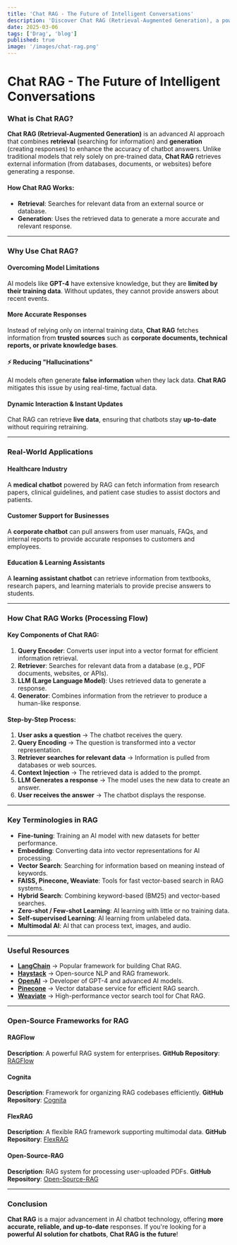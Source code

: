 ```yaml
---
title: 'Chat RAG - The Future of Intelligent Conversations'
description: 'Discover Chat RAG (Retrieval-Augmented Generation), a powerful AI method that combines retrieval and generation to enhance chatbot responses with real-time and accurate data.'
date: 2025-03-06
tags: ['Drag', 'blog']
published: true
image: '/images/chat-rag.png'
---
```


# Chat RAG - The Future of Intelligent Conversations

### What is Chat RAG?

**Chat RAG (Retrieval-Augmented Generation)** is an advanced AI approach that combines **retrieval**
(searching for information) and **generation** (creating responses) to enhance the accuracy of
chatbot answers. Unlike traditional models that rely solely on pre-trained data, **Chat RAG**
retrieves external information (from databases, documents, or websites) before generating a
response.

#### How Chat RAG Works:

- **Retrieval**: Searches for relevant data from an external source or database.
- **Generation**: Uses the retrieved data to generate a more accurate and relevant response.

---

### Why Use Chat RAG?

#### Overcoming Model Limitations

AI models like **GPT-4** have extensive knowledge, but they are **limited by their training data**.
Without updates, they cannot provide answers about recent events.

#### More Accurate Responses

Instead of relying only on internal training data, **Chat RAG** fetches information from **trusted
sources** such as **corporate documents, technical reports, or private knowledge bases**.

#### ⚡ Reducing "Hallucinations"

AI models often generate **false information** when they lack data. **Chat RAG** mitigates this
issue by using real-time, factual data.

#### Dynamic Interaction & Instant Updates

Chat RAG can retrieve **live data**, ensuring that chatbots stay **up-to-date** without requiring
retraining.

---

### Real-World Applications

#### **Healthcare Industry**

A **medical chatbot** powered by RAG can fetch information from research papers, clinical
guidelines, and patient case studies to assist doctors and patients.

#### **Customer Support for Businesses**

A **corporate chatbot** can pull answers from user manuals, FAQs, and internal reports to provide
accurate responses to customers and employees.

#### **Education & Learning Assistants**

A **learning assistant chatbot** can retrieve information from textbooks, research papers, and
learning materials to provide precise answers to students.

---

### How Chat RAG Works (Processing Flow)

#### Key Components of Chat RAG:

1. **Query Encoder**: Converts user input into a vector format for efficient information retrieval.
2. **Retriever**: Searches for relevant data from a database (e.g., PDF documents, websites, or
   APIs).
3. **LLM (Large Language Model)**: Uses retrieved data to generate a response.
4. **Generator**: Combines information from the retriever to produce a human-like response.

#### Step-by-Step Process:

1. **User asks a question** → The chatbot receives the query.
2. **Query Encoding** → The question is transformed into a vector representation.
3. **Retriever searches for relevant data** → Information is pulled from databases or web sources.
4. **Context Injection** → The retrieved data is added to the prompt.
5. **LLM Generates a response** → The model uses the new data to create an answer.
6. **User receives the answer** → The chatbot displays the response.

---

### Key Terminologies in RAG

- **Fine-tuning**: Training an AI model with new datasets for better performance.
- **Embedding**: Converting data into vector representations for AI processing.
- **Vector Search**: Searching for information based on meaning instead of keywords.
- **FAISS, Pinecone, Weaviate**: Tools for fast vector-based search in RAG systems.
- **Hybrid Search**: Combining keyword-based (BM25) and vector-based searches.
- **Zero-shot / Few-shot Learning**: AI learning with little or no training data.
- **Self-supervised Learning**: AI learning from unlabeled data.
- **Multimodal AI**: AI that can process text, images, and audio.

---

### Useful Resources

- **[LangChain](https://www.langchain.com/)** → Popular framework for building Chat RAG.
- **[Haystack](https://haystack.deepset.ai/)** → Open-source NLP and RAG framework.
- **[OpenAI](https://openai.com/)** → Developer of GPT-4 and advanced AI models.
- **[Pinecone](https://www.pinecone.io/)** → Vector database service for efficient RAG search.
- **[Weaviate](https://weaviate.io/)** → High-performance vector search tool for Chat RAG.

---

### Open-Source Frameworks for RAG

#### **RAGFlow**

**Description**: A powerful RAG system for enterprises. **GitHub Repository**:
[RAGFlow](https://github.com/example/ragflow)

#### **Cognita**

**Description**: Framework for organizing RAG codebases efficiently. **GitHub Repository**:
[Cognita](https://github.com/example/cognita)

#### **FlexRAG**

**Description**: A flexible RAG framework supporting multimodal data. **GitHub Repository**:
[FlexRAG](https://github.com/example/flexrag)

#### **Open-Source-RAG**

**Description**: RAG system for processing user-uploaded PDFs. **GitHub Repository**:
[Open-Source-RAG](https://github.com/example/open-source-rag)

---

### Conclusion

**Chat RAG** is a major advancement in AI chatbot technology, offering **more accurate, reliable,
and up-to-date** responses. If you're looking for a **powerful AI solution for chatbots**, **Chat
RAG is the future**!
